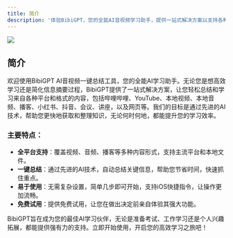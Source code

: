 ```yaml
---
title: 简介
description: '体验BibiGPT，您的全能AI音视频学习助手，提供一站式解决方案以支持各种平台和格式的内容总结。'
---
```


<Frame>
  <img src="/images/docs/homescreen.png" style={{ borderRadius: '0.5rem' }} />
</Frame>

## 简介

欢迎使用BibiGPT AI音视频一键总结工具，您的全能AI学习助手。无论您是想高效学习还是简化信息摘要过程，BibiGPT提供了一站式解决方案，让您轻松总结和学习来自各种平台和格式的内容，包括哔哩哔哩、YouTube、本地视频、本地音频、播客、小红书、抖音、会议、讲座，以及网页等。我们的目标是通过先进的AI技术，帮助您更快地获取和整理知识，无论何时何地，都能提升您的学习效率。

### 主要特点：

- **全平台支持**：覆盖视频、音频、播客等多种内容形式，支持主流平台和本地文件。
- **一键总结**：通过先进的AI技术，自动总结关键信息，帮助您节省时间，快速抓住重点。
- **易于使用**：无需复杂设置，简单几步即可开始，支持iOS快捷指令，让操作更加流畅。
- **免费试用**：提供免费试用，让您在做出决定前亲自体验其强大功能。

BibiGPT旨在成为您的最佳AI学习伙伴，无论是准备考试、工作学习还是个人兴趣拓展，都能提供强有力的支持。立即开始使用，开启您的高效学习之旅吧！
